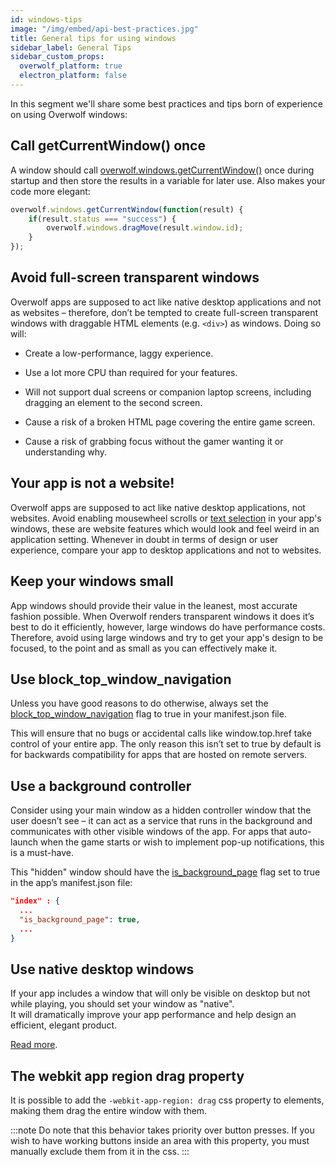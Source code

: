 ```yaml
---
id: windows-tips
image: "/img/embed/api-best-practices.jpg"
title: General tips for using windows
sidebar_label: General Tips
sidebar_custom_props:
  overwolf_platform: true
  electron_platform: false
---
```


In this segment we'll share some best practices and tips born of experience on using Overwolf windows:

## Call getCurrentWindow() once

A window should call [overwolf.windows.getCurrentWindow()](/api/windows#getcurrentwindowcallback) once during startup and then store the results in a variable for later use. Also makes your code more elegant:

```js
overwolf.windows.getCurrentWindow(function(result) {
    if(result.status === "success") {
        overwolf.windows.dragMove(result.window.id);
    }
});
```

## Avoid full-screen transparent windows

Overwolf apps are supposed to act like native desktop applications and not as websites – therefore, don’t be tempted to create full-screen transparent windows with draggable HTML elements (e.g. `<div>`) as windows.
Doing so will:

  * Create a low-performance, laggy experience.

  * Use a lot more CPU than required for your features.

  * Will not support dual screens or companion laptop screens, including dragging an element to the second screen.

  * Cause a risk of a broken HTML page covering the entire game screen.

  * Cause a risk of grabbing focus without the gamer wanting it or understanding why.

## Your app is not a website!

Overwolf apps are supposed to act like native desktop applications, not websites. Avoid enabling mousewheel scrolls or [text selection](https://stackoverflow.com/questions/826782/how-to-disable-text-selection-highlighting) in your app's windows, these are website features which would look and feel weird in an application setting. Whenever in doubt in terms of design or user experience, compare your app to desktop applications and not to websites. 

## Keep your windows small

App windows should provide their value in the leanest, most accurate fashion possible. When Overwolf renders transparent windows it does it’s best to do it efficiently, however, large windows do have performance costs. Therefore, avoid using large windows and try to get your app's design to be focused, to the point and as small as you can effectively make it.

## Use block_top_window_navigation

Unless you have good reasons to do otherwise, always set the [block_top_window_navigation](/api/manifest#windows-block_top_window_navigation) flag to true in your manifest.json file.

This will ensure that no bugs or accidental calls like window.top.href take control of your entire app.
The only reason this isn’t set to true by default is for backwards compatibility for apps that are hosted on remote servers.

## Use a background controller

Consider using your main window as a hidden controller window that the user doesn’t see – it can act as a service that runs in the background and communicates with other visible windows of the app. For apps that auto-launch when the game starts or wish to implement pop-up notifications, this is a must-have.

This "hidden" window should have the [is_background_page](/api/manifest#is_background_page) flag set to true in the app’s manifest.json file:

```json
"index" : {
  ...
  "is_background_page": true,
  ...
}
```

## Use native desktop windows

If your app includes a window that will only be visible on desktop but not while playing, you should set your window as "native".  
It will dramatically improve your app performance and help design an efficient, elegant product.

 [Read more](windows-types#native-window).

 ## The webkit app region drag property

 It is possible to add the `-webkit-app-region: drag` css property to elements, making them drag the entire window with them.

 :::note
Do note that this behavior takes priority over button presses. If you wish to have working buttons inside an area with this property, you must manually exclude them from it in the css.
 :::
